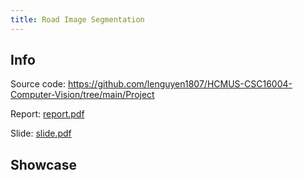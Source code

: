 ```yaml
---
title: Road Image Segmentation
---
```


## Info

Source code: https://github.com/lenguyen1807/HCMUS-CSC16004-Computer-Vision/tree/main/Project

Report: [report.pdf](https://github.com/lenguyen1807/HCMUS-CSC16004-Computer-Vision/blob/main/Project/report.pdf)

Slide: [slide.pdf](https://github.com/lenguyen1807/HCMUS-CSC16004-Computer-Vision/blob/main/Project/slide.pdf)

## Showcase

<MdxImage
src="https://drive.google.com/uc?export=view&id=1_zn_XjPvra9IFPo1-u7dbMQFd4VCx-GC"
alt="Attention-UNet architecture"
caption="Attention-UNet architecture"
/>

<MdxImage
src="https://drive.google.com/uc?export=view&id=1fUfoNWDnEqBgNLGiwCmlM24NuOD2OTTb"
alt="UNet architecture"
caption="UNet architecture"
/>